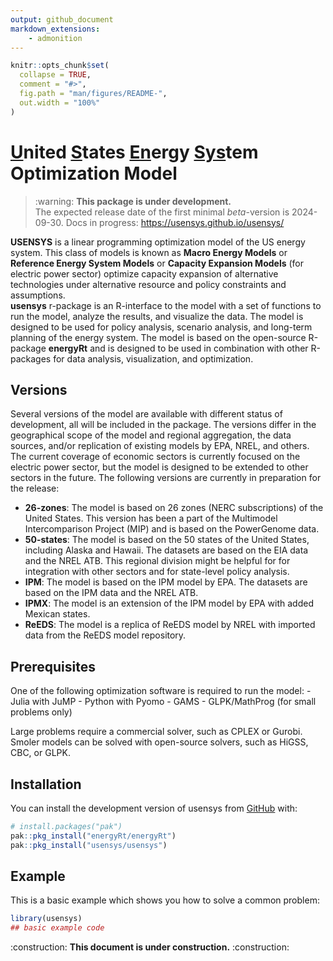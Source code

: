 ```yaml
---
output: github_document
markdown_extensions:
    - admonition
---
```


<!-- README.md is generated from README.Rmd. Please edit that file -->

```r
knitr::opts_chunk$set(
  collapse = TRUE,
  comment = "#>",
  fig.path = "man/figures/README-",
  out.width = "100%"
)
```

# [U]{.underline}nited [S]{.underline}tates [En]{.underline}ergy [Sys]{.underline}tem Optimization Model

::: warn
> :warning: **This package is under development.**  
> The expected release date of the first minimal *beta*-version is 2024-09-30.
> Docs in progress: <https://usensys.github.io/usensys/>
:::

**USENSYS** is a linear programming optimization model of the US energy system. This class of models is known as **Macro Energy Models** or **Reference Energy System Models** or **Capacity Expansion Models** (for electric power sector) optimize capacity expansion of alternative technologies under alternative resource and policy constraints and assumptions.   
**usensys** r-package is an R-interface to the model with a set of functions to run the model, analyze the results, and visualize the data. The model is designed to be used for policy analysis, scenario analysis, and long-term planning of the energy system. The model is based on the open-source R-package **energyRt** and is designed to be used in combination with other R-packages for data analysis, visualization, and optimization. 


<!-- badges: start -->

<!-- badges: end -->

## Versions
Several versions of the model are available with different status of development, all will be included in the package. The versions differ in the geographical scope of the model and regional aggregation, the data sources, and/or replication of existing models by EPA, NREL, and others. The current coverage of economic sectors is currently focused on the electric power sector, but the model is designed to be extended to other sectors in the future. The following versions are currently in preparation for the release:

- **26-zones**: The model is based on 26 zones (NERC subscriptions) of the United States. This version has been a part of the Multimodel Intercomparison Project (MIP) and is based on the PowerGenome data.
- **50-states**: The model is based on the 50 states of the United States, including Alaska and Hawaii. The datasets are based on the EIA data and the NREL ATB. This regional division might be helpful for for integration with other sectors and for state-level policy analysis.
- **IPM**: The model is based on the IPM model by EPA. The datasets are based on the IPM data and the NREL ATB. 
- **IPMX**: The model is an extension of the IPM model by EPA with added Mexican states. 
- **ReEDS**: The model is a replica of ReEDS model by NREL with imported data from the ReEDS model repository.


## Prerequisites
One of the following optimization software is required to run the model:
- Julia with JuMP
- Python with Pyomo
- GAMS
- GLPK/MathProg (for small problems only)

Large problems require a commercial solver, such as CPLEX or Gurobi. Smoler models can be solved with open-source solvers, such as HiGSS, CBC, or GLPK.

## Installation

You can install the development version of usensys from [GitHub](https://github.com/) with:

``` r
# install.packages("pak")
pak::pkg_install("energyRt/energyRt")
pak::pkg_install("usensys/usensys")
```

## Example

This is a basic example which shows you how to solve a common problem:

```r
library(usensys)
## basic example code
```

:construction: **This document is under construction.** :construction:

